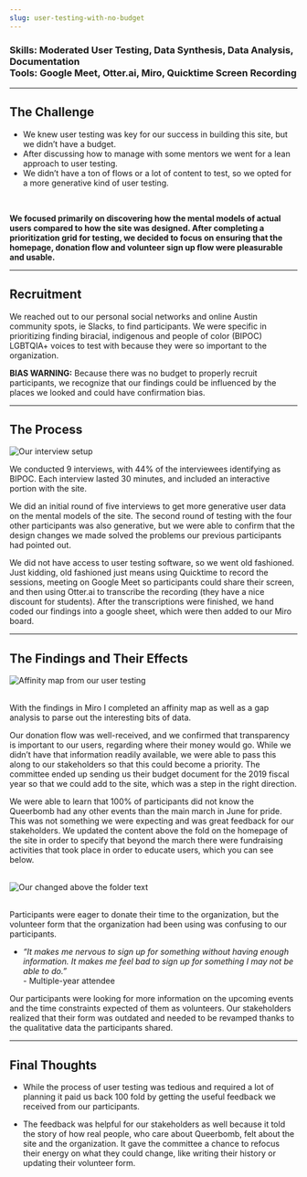 ```yaml
---
slug: user-testing-with-no-budget
---
```

### Skills: Moderated User Testing, Data Synthesis, Data Analysis, Documentation <br/> Tools: Google Meet, Otter.ai, Miro, Quicktime Screen Recording 

***

## The Challenge

* We knew user testing was key for our success in building this site, but we didn’t have a budget.
* After discussing how to manage with some mentors we went for a lean approach to user testing.
* We didn’t have a ton of flows or a lot of content to test, so we opted for a more generative kind of user testing.
<br/>

**We focused primarily on discovering how the mental models of actual users compared to how the site was designed.  After completing a prioritization grid for testing, we decided to focus on ensuring that the homepage, donation flow and volunteer sign up flow were pleasurable and usable.**

***

## Recruitment

We reached out to our personal social networks and online Austin community spots, ie Slacks, to find participants.  We were specific in prioritizing finding biracial, indigenous and people of color (BIPOC) LGBTQIA+ voices to test with because they were so important to the organization.

**BIAS WARNING:** Because there was no budget to properly recruit participants, we recognize that our findings could be influenced by the places we looked and could have confirmation bias.

***

## The Process
![Our interview setup](https://res.cloudinary.com/csdesign/image/upload/v1610479973/portfolio%20site/Screen_Shot_2021-01-05_at_1.09.22_PM_vym8qu.png)


We conducted 9 interviews, with 44% of the interviewees identifying as BIPOC.  Each interview lasted 30 minutes, and included an interactive portion with the site.

We did an initial round of five interviews to get more generative user data on the mental models of the site.  The second round of testing with the four other participants was also generative, but we were able to confirm that the design changes we made solved the problems our previous participants had pointed out.

We did not have access to user testing software, so we went old fashioned.  Just kidding, old fashioned just means using Quicktime to record the sessions, meeting on Google Meet so participants could share their screen, and then using Otter.ai to transcribe the recording (they have a nice discount for students).  After the transcriptions were finished, we hand coded our findings into a google sheet, which were then added to our Miro board.

***

## The Findings and Their Effects
 ![Affinity map from our user testing](https://res.cloudinary.com/csdesign/image/upload/v1610487156/portfolio%20site/Screen_Shot_2021-01-12_at_3.32.16_PM_zl7coi.png)<br/><br/>

 With the findings in Miro I completed an affinity map as well as a gap analysis to parse out the interesting bits of data.

Our donation flow was well-received, and we confirmed that transparency is important to our users, regarding where their money would go. While we didn’t have that information readily available, we were able to pass this along to our stakeholders so that this could become a priority.  The committee ended up sending us their budget document for the 2019 fiscal year so that we could add to the site, which was a step in the right direction.

We were able to learn that 100% of participants did not know the Queerbomb had any other events than the main march in June for pride.  This was not something we were expecting and was great feedback for our stakeholders.  We updated the content above the fold on the homepage of the site in order to specify that beyond the march there were fundraising activities that took place in order to educate users, which you can see below. <br/> <br/>

![Our changed above the folder text](https://res.cloudinary.com/csdesign/image/upload/v1610488378/portfolio%20site/textchange_jm9rbk.png) <br/><br/>

Participants were eager to donate their time to the organization, but the volunteer form that the organization had been using was confusing to our participants.

- *“It makes me nervous to sign up for something without having enough information. It makes me feel bad to sign up for something I may not be able to do.”* 
  <br/> - Multiple-year attendee

Our participants were looking for more information on the upcoming events and the time constraints expected of them as volunteers.  Our stakeholders realized that their form was outdated and needed to be revamped thanks to the qualitative data the participants shared.

***

## Final Thoughts

* While the process of user testing was tedious and required a lot of planning it paid us back 100 fold by getting the useful feedback we received from our participants.

* The feedback was helpful for our stakeholders as well because it told the story of how real people, who care about Queerbomb, felt about the site and the organization. It gave the committee a chance to refocus their energy on what they could change, like writing their history or updating their volunteer form.
